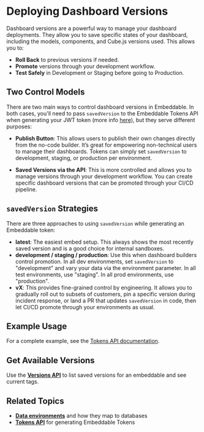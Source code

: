 # Deploying Dashboard Versions

Dashboard versions are a powerful way to manage your dashboard deployments. They allow you to save specific states of your dashboard, including the models, components, and Cube.js versions used. This allows you to:
- **Roll Back** to previous versions if needed.
- **Promote** versions through your development workflow.
- **Test Safely** in Development or Staging before going to Production.

## Two Control Models

There are two main ways to control dashboard versions in Embeddable. In both cases, you'll need to pass `savedVersion` to the Embeddable Tokens API when generating your JWT token (more info [here](/deployment/tokens-api)), but they serve different purposes:

- **Publish Button**: This allows users to publish their own changes directly from the no-code builder. It’s great for empowering non-technical users to manage their dashboards. Tokens can simply set `savedVersion` to development, staging, or production per environment.

- **Saved Versions via the API**: This is more controlled and allows you to manage versions through your development workflow. You can create specific dashboard versions that can be promoted through your CI/CD pipeline.

## `savedVersion` Strategies

There are three approaches to using `savedVersion` while generating an Embeddable token:

- **latest**: The easiest embed setup. This always shows the most recently saved version and is a good choice for internal sandboxes.
- **development / staging / production**: Use this when dashboard builders control promotion. In all dev environments, set `savedVersion` to "development" and vary your data via the environment parameter. In all test environments, use "staging". In all prod environments, use "production".
- **vX**: This provides fine-grained control by engineering. It allows you to gradually roll out to subsets of customers, pin a specific version during incident response, or land a PR that updates `savedVersion` in code, then let CI/CD promote through your environments as usual.

## Example Usage

For a complete example, see the [Tokens API documentation](/deployment/tokens-api).

## Get Available Versions

Use the **[Versions API](/deployment/versions-api)** to list saved versions for an embeddable and see current tags.

## Related Topics

- **[Data environments](/data/environments)** and how they map to databases
- **[Tokens API](/deployment/tokens-api)** for generating Embeddable Tokens
